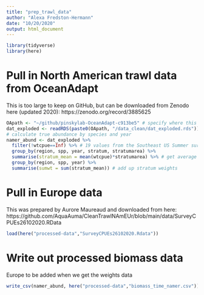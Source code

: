 ```yaml
---
title: "prep_trawl_data"
author: "Alexa Fredston-Hermann"
date: "10/20/2020"
output: html_document
---
```


```r
library(tidyverse)
library(here)
```

# Pull in North American trawl data from OceanAdapt 

This is too large to keep on GitHub, but can be downloaded from Zenodo here (updated 2020): https://zenodo.org/record/3885625 

```r
OApath <- "~/github/pinskylab-OceanAdapt-c913be5" # specify where this directory is stored on your machine 
dat_exploded <- readRDS(paste0(OApath, "/data_clean/dat_exploded.rds")) # pull in the entire dataset with zeros representing true absences; think this is based on the list of common species in all-regions-trimmed 
# calculate true abundance by species and year 
namer_abund <- dat_exploded %>% 
  filter(!wtcpue==Inf) %>% # 19 values from the Southeast US Summer survey in 1992 have values of Inf for some reason
  group_by(region, spp, year, stratum, stratumarea) %>% 
  summarise(stratum_mean = mean(wtcpue)*stratumarea) %>% # get average wtcpue for this species*region*year in each stratum, and multiply by size of stratum; collapses df down to one row per species*year*region*stratum 
  group_by(region, spp, year) %>% 
  summarise(sumwt = sum(stratum_mean)) # add up stratum weights 
```

# Pull in Europe data

This was prepared by Aurore Maureaud and downloaded from here: https://github.com/AquaAuma/CleanTrawlNAmEUr/blob/main/data/SurveyCPUEs26102020.RData

```r
load(here("processed-data","SurveyCPUEs26102020.Rdata"))
```

# Write out processed biomass data

Europe to be added when we get the weights data 

```r
write_csv(namer_abund, here("processed-data","biomass_time_namer.csv"))
```
